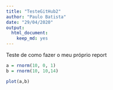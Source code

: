 ```yaml
---
title: "TesteGitHub2"
author: "Paulo Batista"
date: "29/04/2020"
output: 
  html_document: 
    keep_md: yes
---
```


Teste de como fazer o meu próprio report

```r
a = rnorm(10, 0, 1)
b = rnorm(10, 10,14)

plot(a,b)
```

